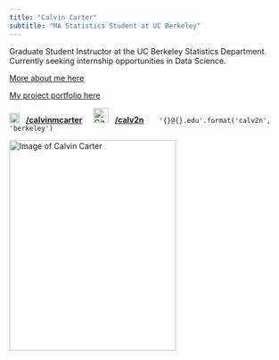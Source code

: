 ```yaml
---
title: "Calvin Carter"
subtitle: "MA Statistics Student at UC Berkeley"
---
```


Graduate Student Instructor at the UC Berkeley Statistics Department. Currently seeking internship opportunities in Data Science.

[More about me here <i class="bi bi-arrow-up-right-circle-fill"></i> ](about.qmd)

[My project portfolio here <i class="bi bi-arrow-up-right-circle-fill"></i> ](projects.qmd)

<img src="https://upload.wikimedia.org/wikipedia/commons/c/ca/LinkedIn_logo_initials.png" alt="LinkedIn logo" width="18" height="18"> &nbsp;
<a href="https://www.linkedin.com/in/calvinmcarter" target="_blank" text><strong>/calvinmcarter</strong></a> &nbsp; &nbsp; 
<img src="https://github.githubassets.com/images/modules/logos_page/GitHub-Mark.png" alt="GitHub Logo" width="27" height="27"> &nbsp; <a href=https://www.github.com/calv2n target="_blank" text><strong>/calv2n</strong></a> &nbsp; &nbsp;
<link rel="stylesheet" href="https://cdnjs.cloudflare.com/ajax/libs/font-awesome/4.7.0/css/font-awesome.min.css">
<i class="fa fa-envelope" style="font-size:20px"></i> &nbsp; `'{}@{}.edu'.format('calv2n', 'berkeley')`

<img src="pages/SSP_26.jpg" alt="Image of Calvin Carter" width="299" height="378"/>